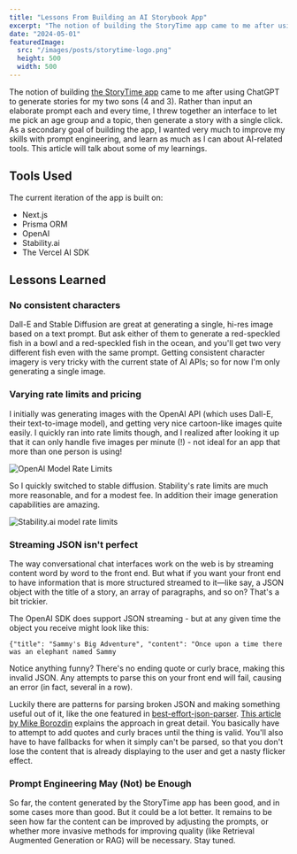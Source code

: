 ```yaml
---
title: "Lessons From Building an AI Storybook App"
excerpt: "The notion of building the StoryTime app came to me after using ChatGPT to generate stories for my sons. This article will talk about some of my learnings."
date: "2024-05-01"
featuredImage:
  src: "/images/posts/storytime-logo.png"
  height: 500
  width: 500
---
```

The notion of building [the StoryTime app](https://storytimeapp.vercel.app) came to me after using ChatGPT to generate stories for my two sons (4 and 3). Rather than input an elaborate prompt each and every time, I threw together an interface to let me pick an age group and a topic, then generate a story with a single click. As a secondary goal of building the app, I wanted very much to improve my skills with prompt engineering, and learn as much as I can about AI-related tools. This article will talk about some of my learnings.

## Tools Used

The current iteration of the app is built on:

- Next.js
- Prisma ORM
- OpenAI
- Stability.ai
- The Vercel AI SDK

## Lessons Learned

### No consistent characters

Dall-E and Stable Diffusion are great at generating a single, hi-res image based on a text prompt. But ask either of them to generate a red-speckled fish in a bowl and a red-speckled fish in the ocean, and you'll get two very different fish even with the same prompt. Getting consistent character imagery is very tricky with the current state of AI APIs; so for now I'm only generating a single image.

### Varying rate limits and pricing

I initially was generating images with the OpenAI API (which uses Dall-E, their text-to-image model), and getting very nice cartoon-like images quite easily. I quickly ran into rate limits though, and I realized after looking it up that it can only handle five images per minute (!) - not ideal for an app that more than one person is using!

<image alt="OpenAI Model Rate Limits" src="/images/posts/openai-model-rate-limits.png" />

So I quickly switched to stable diffusion. Stability's rate limits are much more reasonable, and for a modest fee. In addition their image generation capabilities are amazing.

<image alt="Stability.ai model rate limits" src="/images/posts/stability-ai-rate-limits.png" />

### Streaming JSON isn't perfect

The way conversational chat interfaces work on the web is by streaming content word by word to the front end. But what if you want your front end to have information that is more structured streamed to it—like say, a JSON object with the title of a story, an array of paragraphs, and so on? That's a bit trickier.

The OpenAI SDK does support JSON streaming - but at any given time the object you receive might look like this:

~~~
{"title": "Sammy's Big Adventure", "content": "Once upon a time there was an elephant named Sammy
~~~

Notice anything funny? There's no ending quote or curly brace, making this invalid JSON. Any attempts to parse this on your front end will fail, causing an error (in fact, several in a row).

Luckily there are patterns for parsing broken JSON and making something useful out of it, like the one featured in [best-effort-json-parser](https://github.com/beenotung/best-effort-json-parser). [This article by Mike Borozdin](https://www.mikeborozdin.com/post/json-streaming-from-openai) explains the approach in great detail. You basically have to attempt to add quotes and curly braces until the thing is valid. You'll also have to have fallbacks for when it simply can't be parsed, so that you don't lose the content that is already displaying to the user and get a nasty flicker effect.

### Prompt Engineering May (Not) be Enough

So far, the content generated by the StoryTime app has been good, and in some cases more than good. But it could be a lot better. It remains to be seen how far the content can be improved by adjusting the prompts, or whether more invasive methods for improving quality (like Retrieval Augmented Generation or RAG) will be necessary. Stay tuned.
